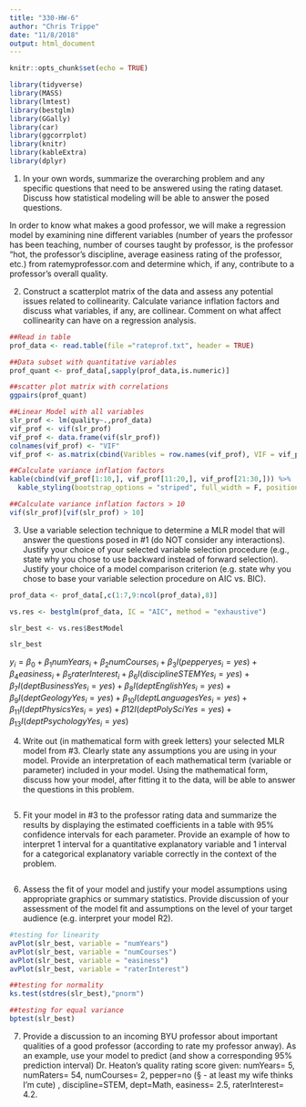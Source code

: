 ```yaml
---
title: "330-HW-6"
author: "Chris Trippe"
date: "11/8/2018"
output: html_document
---
```


```r
knitr::opts_chunk$set(echo = TRUE)
```
```r
library(tidyverse)
library(MASS)
library(lmtest)
library(bestglm)
library(GGally)
library(car)
library(ggcorrplot)
library(knitr)
library(kableExtra)
library(dplyr)
```

1. In your own words, summarize the overarching problem and any specific questions that need to be answered
using the rating dataset. Discuss how statistical modeling will be able to answer the posed questions.

In order to know what makes a good professor, we will make a regression model by examining nine different variables (number of years the professor has been teaching, number of courses taught by professor, is the professor "hot, the professor's discipline, average easiness rating of the professor, etc.) from ratemyprofessor.com and determine which, if any, contribute to a professor's overall quality. 

2. Construct a scatterplot matrix of the data and assess any potential issues related to collinearity. Calculate
variance inflation factors and discuss what variables, if any, are collinear. Comment on what affect collinearity
can have on a regression analysis.

```r
##Read in table
prof_data <- read.table(file ="rateprof.txt", header = TRUE)

##Data subset with quantitative variables
prof_quant <- prof_data[,sapply(prof_data,is.numeric)]

##scatter plot matrix with correlations
ggpairs(prof_quant)
```


```r
##Linear Model with all variables
slr_prof <- lm(quality~.,prof_data)
vif_prof <- vif(slr_prof)
vif_prof <- data.frame(vif(slr_prof))
colnames(vif_prof) <- "VIF"
vif_prof <- as.matrix(cbind(Varibles = row.names(vif_prof), VIF = vif_prof$VIF))

##Calculate variance inflation factors
kable(cbind(vif_prof[1:10,], vif_prof[11:20,], vif_prof[21:30,])) %>%
  kable_styling(bootstrap_options = "striped", full_width = F, position = "left")
```

```r
##Calculate variance inflation factors > 10
vif(slr_prof)[vif(slr_prof) > 10]
```


3. Use a variable selection technique to determine a MLR model that will answer the questions posed in #1 (do
NOT consider any interactions). Justify your choice of your selected variable selection procedure (e.g., state
why you chose to use backward instead of forward selection). Justify your choice of a model comparison
criterion (e.g. state why you chose to base your variable selection procedure on AIC vs. BIC).

```r
prof_data <- prof_data[,c(1:7,9:ncol(prof_data),8)]

vs.res <- bestglm(prof_data, IC = "AIC", method = "exhaustive")

slr_best <- vs.res$BestModel

slr_best
```

$y_i = \beta_0 + \beta_1numYears_i + \beta_2numCourses_i + \beta_3I(pepperyes_i = yes) + \beta_4easiness_i + \beta_5raterInterest_i + \beta_6I(disciplineSTEMYes_i = yes) + \beta_7I(deptBusinessYes_i = yes) + \beta_8I(deptEnglishYes_i = yes) + \beta_9I(deptGeologyYes_i = yes) + \beta_{10}I(deptLanguagesYes_i = yes) + \beta_{11}I(deptPhysicsYes_i = yes) + \beta{12}I(deptPolySciYes = yes) + \beta_{13}I(deptPsychologyYes_i = yes)$

4. Write out (in mathematical form with greek letters) your selected MLR model from #3. Clearly state any
assumptions you are using in your model. Provide an interpretation of each mathematical term (variable or
parameter) included in your model. Using the mathematical form, discuss how your model, after fitting it to
the data, will be able to answer the questions in this problem.

```r

```


5. Fit your model in #3 to the professor rating data and summarize the results by displaying the estimated coefficients
in a table with 95% confidence intervals for each parameter. Provide an example of how to interpret
1 interval for a quantitative explanatory variable and 1 interval for a categorical explanatory variable correctly
in the context of the problem.

```r

```



6. Assess the fit of your model and justify your model assumptions using appropriate graphics or summary
statistics. Provide discussion of your assessment of the model fit and assumptions on the level of your target
audience (e.g. interpret your model R2).

```r
#testing for linearity
avPlot(slr_best, variable = "numYears")
avPlot(slr_best, variable = "numCourses")
avPlot(slr_best, variable = "easiness")
avPlot(slr_best, variable = "raterInterest")

##testing for normality
ks.test(stdres(slr_best),"pnorm")

##testing for equal variance
bptest(slr_best)

```


7. Provide a discussion to an incoming BYU professor about important qualities of a good professor (according
to rate my professor anway). As an example, use your model to predict (and show a corresponding 95% prediction
interval) Dr. Heaton’s quality rating score given: numYears= 5, numRaters= 54, numCourses= 2,
pepper=no (§ - at least my wife thinks I’m cute) , discipline=STEM, dept=Math, easiness= 2.5,
raterInterest= 4.2.

